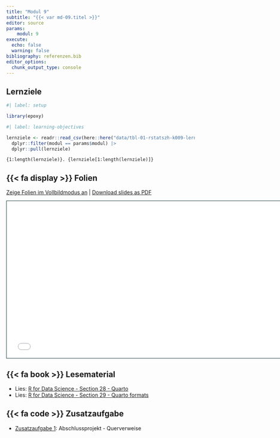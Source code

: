 ```yaml
---
title: "Modul 9"
subtitle: "{{< var md-09.titel >}}"
editor: source
params:
    modul: 9
execute: 
  echo: false
  warning: false
bibliography: referenzen.bib
editor_options: 
  chunk_output_type: console
---
```


## Lernziele

```r
#| label: setup

library(epoxy)
```

```r
#| label: learning-objectives

lernziele <- readr::read_csv(here::here("data/tbl-01-rstatszh-k009-lernziele.csv")) |> 
  dplyr::filter(modul == params$modul) |>
  dplyr::pull(lernziele)

```

```epoxy
{1:length(lernziele)}. {lernziele[1:length(lernziele)]}
```

## {{< fa display >}} Folien

[Zeige Folien im Vollbildmodus an](../folien/md-09-quarto.html) | [Download slides as PDF](https://github.com/rstatszh-k009/website/raw/main/folienmd-09-quarto.pdf)

```{=html}
<iframe class="slide-deck" src="../folien/md-09-quarto.html" height="420" width="747" style="border: 1px solid #123233;"></iframe>
```

## {{< fa book >}} Lesematerial

- Lies: [R for Data Science - Section 28 - Quarto](https://r4ds.hadley.nz/quarto)
- Lies: [R for Data Science - Section 29 - Quarto formats](https://r4ds.hadley.nz/quarto-formats)

## {{< fa code >}} Zusatzaufgabe

- [Zusatzaufgabe 1](../zusatzaufgaben/md-06/za-09-01-abschlussprojekt.qmd): Abschlussprojekt - Querverweise 